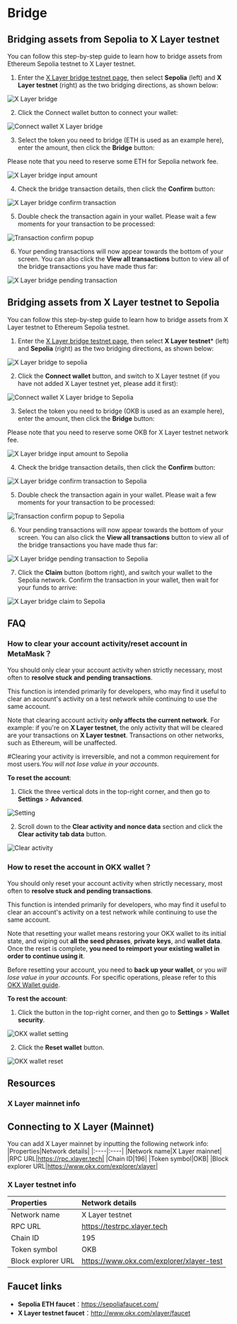 # Bridge
## Bridging assets from Sepolia to X Layer testnet
You can follow this step-by-step guide to learn how to bridge assets from Ethereum Sepolia testnet to X Layer testnet.
1. Enter the [X Layer bridge testnet page](https://www.okx.com/xlayer/bridge-test "X Layer bridge testnet page"), then select **Sepolia** (left) and **X Layer testnet** (right) as the two bridging directions, as shown below:

![X Layer bridge](./img/xlayer-bridge.png)

2. Click the Connect wallet button to connect your wallet:

![Connect wallet X Layer bridge](./img/connect-wallet-xlayer-bridge.png)

3. Select the token you need to bridge (ETH is used as an example here), enter the amount, then click the **Bridge** button:

<Tip title="Note">Please note that you need to reserve some ETH for Sepolia network fee.</Tip>

![X Layer bridge input amount](./img/xlayer-bridge-input-amount.png)

4. Check the bridge transaction details, then click the **Confirm** button:

![X Layer bridge confirm transaction](./img/xlayer-bridge-confirm-transaction.png)

5. Double check the transaction again in your wallet. Please wait a few moments for your transaction to be processed:

![Transaction confirm popup](./img/transaction-confirm-popup.png)

6. Your pending transactions will now appear towards the bottom of your screen. You can also click the **View all transactions** button to view all of the bridge transactions you have made thus far:

![X Layer bridge pending transaction](./img/xlayer-bridge-pending-transaction.png)

## Bridging assets from X Layer testnet to Sepolia
You can follow this step-by-step guide to learn how to bridge assets from X Layer testnet to Ethereum Sepolia testnet.
1. Enter the [X Layer bridge testnet page](https://www.okx.com/xlayer/bridge-test "X Layer bridge testnet page"), then select **X Layer testnet*** (left) and **Sepolia** (right) as the two bridging directions, as shown below:

![X Layer bridge to sepolia](./img/xlayer-bridge-to-sepolia.png)

2. Click the **Connect wallet** button, and switch to X Layer testnet (if you have not added X Layer testnet yet, please add it first):

![Connect wallet X Layer bridge to Sepolia](./img/connect-wallet-xlayer-bridge-to-sepolia.png)

3. Select the token you need to bridge (OKB is used as an example here), enter the amount, then click the **Bridge** button:

<Tip title="Note">Please note that you need to reserve some OKB for X Layer testnet network fee.</Tip>

![X Layer bridge input amount to Sepolia](./img/xlayer-bridge-input-amount-to-sepolia.png)

4. Check the bridge transaction details, then click the **Confirm** button:

![X Layer bridge confirm transaction to Sepolia](./img/xlayer-bridge-confirm-transaction-to-sepolia.png)

5. Double check the transaction again in your wallet. Please wait a few moments for your transaction to be processed:

![Transaction confirm popup to Sepolia](./img/transaction-confirm-popup-to-sepolia.png)

6. Your pending transactions will now appear towards the bottom of your screen. You can also click the **View all transactions** button to view all of the bridge transactions you have made thus far:

![X Layer bridge pending transaction to Sepolia](./img/xlayer-bridge-pending-transaction-to-sepolia.png)

7. Click the **Claim** button (bottom right), and switch your wallet to the Sepolia network. Confirm the transaction in your wallet, then wait for your funds to arrive:

![X Layer bridge claim to Sepolia](./img/xlayer-bridge-claim-to-sepolia.png)

## FAQ
### How to clear your account activity/reset account in MetaMask？
You should only clear your account activity when strictly necessary, most often to **resolve stuck and pending transactions**. 

This function is intended primarily for developers, who may find it useful to clear an account's activity on a test network while continuing to use the same account. 

Note that clearing account activity **only affects the current network**. For example: if you're on **X Layer testnet**, the only activity that will be cleared are your transactions on **X Layer testnet**. Transactions on other networks, such as Ethereum, will be unaffected.

#<Tip title="Note">Clearing your activity is irreversible, and not a common requirement for most users.*You will not lose value in your accounts*.</Tip>

**To reset the account**:
1. Click the three vertical dots in the top-right corner, and then go to **Settings** > **Advanced**.

![Setting](./img/setting.png)

2. Scroll down to the **Clear activity and nonce data** section and click the **Clear activity tab data** button.

![Clear activity](./img/clear-activity.png)

### How to reset the account in OKX wallet？
You should only reset your account activity when strictly necessary, most often to **resolve stuck and pending transactions**.

This function is intended primarily for developers, who may find it useful to clear an account's activity on a test network while continuing to use the same account. 

Note that resetting your wallet means restoring your OKX wallet to its initial state, and wiping out **all the seed phrases**, **private keys**, and **wallet data**. Once the reset is complete, **you need to reimport your existing wallet in order to continue using it**.

<Tip title="Note">Before resetting your account, you need to **back up your wallet**, or you *will lose value in your accounts*. For specific operations, please refer to this [OKX Wallet guide](https://www.okx.com/help/how-do-i-manage-my-wallet-web "OKX Wallet guide").</Tip>

**To rest the account**:
1. Click the button in the top-right corner, and then go to **Settings** > **Wallet security**.

![OKX wallet setting](./img/okx-wallet-setting.png)

2. Click the **Reset wallet** button.

![OKX wallet reset](./img/okx-wallet-reset.png)

## Resources
### X Layer mainnet info

## Connecting to X Layer (Mainnet)
You can add X Layer mainnet by inputting the following network info:
|Properties|Network details|
|:----|:----|
|Network name|X Layer mainnet|
|RPC URL|https://rpc.xlayer.tech|
|Chain ID|196|
|Token symbol|OKB|
|Block explorer URL|https://www.okx.com/explorer/xlayer|

### X Layer testnet info
|Properties|Network details|
|:----|:----|
|Network name|X Layer testnet|
|RPC URL|https://testrpc.xlayer.tech|
|Chain ID|195|
|Token symbol|OKB|
|Block explorer URL|https://www.okx.com/explorer/xlayer-test|

## Faucet links
* **Sepolia ETH faucet**：https://sepoliafaucet.com/
* **X Layer testnet faucet**：http://www.okx.com/xlayer/faucet
